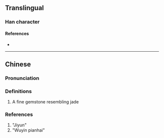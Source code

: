{{character info}}
==Translingual==

===Han character===
{{Han char|rn=96|rad=玉|as=05|sn=9|four=14117|canj=MGPT|ids=⿰𤣩世}}

====References====
* {{Han ref|kx=0728.260|dkj=20891|dj=1140.220|hdz=21105.160|uh=73B4|ud=29620|bh=CFCE|bd=53198}}

----

==Chinese==
{{zh-forms}}

===Pronunciation===
{{zh-pron
|m=yì
|c=
|cat=
}}

===Definitions===
{{zh-hanzi}}

# A fine gemstone resembling jade

=== References ===

# "Jiyun"
# "Wuyin pianhai"